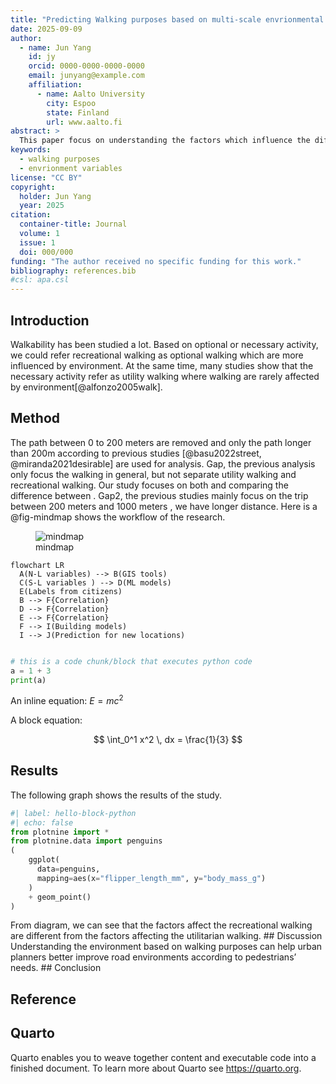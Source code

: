 ```yaml
---
title: "Predicting Walking purposes based on multi-scale envrionmental factors"
date: 2025-09-09
author:
  - name: Jun Yang
    id: jy
    orcid: 0000-0000-0000-0000
    email: junyang@example.com
    affiliation: 
      - name: Aalto University
        city: Espoo
        state: Finland
        url: www.aalto.fi
abstract: > 
  This paper focus on understanding the factors which influence the different walking purposes.
keywords:
  - walking purposes
  - envrionment variables
license: "CC BY"
copyright: 
  holder: Jun Yang 
  year: 2025
citation: 
  container-title: Journal 
  volume: 1
  issue: 1
  doi: 000/000
funding: "The author received no specific funding for this work."
bibliography: references.bib
#csl: apa.csl
---
```




## Introduction
Walkability has been studied a lot. Based on optional or necessary activity, we could refer recreational walking as optional walking which are more influenced by environment. At the same time, many studies show that the necessary activity refer as utility walking where walking are rarely affected by environment[@alfonzo2005walk].

## Method
The path between 0 to 200 meters are removed and only the path longer than 200m according to previous studies [@basu2022street, @miranda2021desirable] are used for analysis. Gap, the previous analysis only focus the walking in general, but not separate utility walking and recreational walking. Our study focuses on both and comparing the difference between . Gap2, the previous studies mainly focus on the trip between 200 meters and 1000 meters \citep{basu2022street, sevtsuk2021big} , we have longer distance.
Here is a @fig-mindmap shows the workflow of the research.

![mindmap](mindmap.png){#fig-mindmap}

```mermaid
flowchart LR
  A(N-L variables) --> B(GIS tools)
  C(S-L variables ) --> D(ML models)
  E(Labels from citizens)
  B --> F{Correlation}
  D --> F{Correlation}
  E --> F{Correlation}
  F --> I(Building models)
  I --> J(Prediction for new locations)
  
```

```python
# this is a code chunk/block that executes python code
a = 1 + 3
print(a)
```

An inline equation: $E = mc^2$

A block equation:

$$
\int_0^1 x^2 \, dx = \frac{1}{3}
$$

## Results
The following graph shows the results of the study. 
```python
#| label: hello-block-python
#| echo: false
from plotnine import *
from plotnine.data import penguins
(
    ggplot(
      data=penguins,
      mapping=aes(x="flipper_length_mm", y="body_mass_g")
    )
    + geom_point()
)
```
From diagram, we can see that the factors affect the recreational walking are different from the factors affecting the utilitarian walking. 
## Discussion
Understanding the environment based on walking purposes can help urban planners better improve road environments according to pedestrians' needs.
## Conclusion


## Reference

## Quarto

Quarto enables you to weave together content and executable code into a finished document. To learn more about Quarto see <https://quarto.org>.
